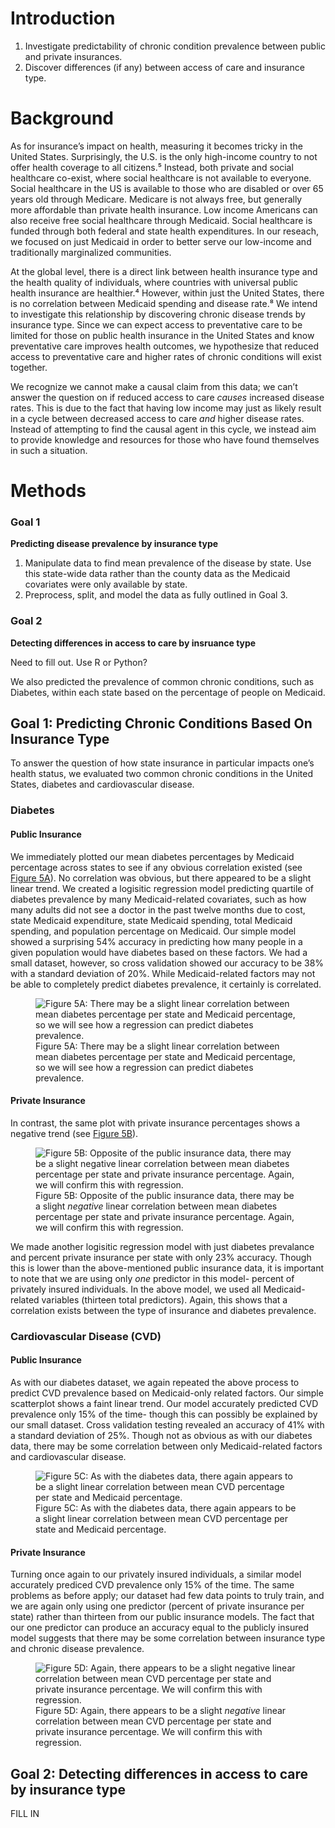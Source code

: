 # Introduction

1. Investigate predictability of chronic condition prevalence between public and private insurances.
2. Discover differences (if any) between access of care and insurance type.

# Background

As for insurance's impact on health, measuring it becomes tricky in the United States. Surprisingly, the U.S. is the only high-income country to not offer health coverage to all citizens.⁵ Instead, both private and social healthcare co-exist, where social healthcare is not available to everyone. Social healthcare in the US is available to those who are disabled or over 65 years old through Medicare. Medicare is not always free, but generally more affordable than private health insurance. Low income Americans can also receive free social healthcare through Medicaid. Social healthcare is funded through both federal and state health expenditures. In our reseach, we focused on just Medicaid in order to better serve our low-income and traditionally marginalized communities. 

At the global level, there is a direct link between health insurance type and the health quality of individuals, where countries with universal public health insurance are healthier.⁴ However, within just the United States, there is no correlation between Medicaid spending and disease rate.⁸ We intend to investigate this relationship by discovering chronic disease trends by insurance type. Since we can expect access to preventative care to be limited for those on public health insurance in the United States and know preventative care improves health outcomes, we hypothesize that reduced access to preventative care and higher rates of chronic conditions will exist together. 

We recognize we cannot make a causal claim from this data; we can't answer the question on if reduced access to care *causes* increased disease rates. This is due to the fact that having low income may just as likely result in a cycle between decreased access to care *and* higher disease rates. Instead of attempting to find the causal agent in this cycle, we instead aim to provide knowledge and resources for those who have found themselves in such a situation. 

# Methods

::: {.panel-tabset}
### Goal 1
**Predicting disease prevalence by insurance type**

1. Manipulate data to find mean prevalence of the disease by state. Use this state-wide data rather than the county data as the Medicaid covariates were only available by state. 
2. Preprocess, split, and model the data as fully outlined in Goal 3.

### Goal 2
**Detecting differences in access to care by insruance type**

Need to fill out. Use R or Python?
:::

We also predicted the prevalence of common chronic conditions, such as Diabetes, within each state based on the percentage of people on Medicaid.

## Goal 1: Predicting Chronic Conditions Based On Insurance Type
To answer the question of how state insurance in particular impacts one’s health status, we evaluated two common chronic conditions in the United States, diabetes and cardiovascular disease.  

### Diabetes
#### Public Insurance
We immediately plotted our mean diabetes percentages by Medicaid percentage across states to see if any obvious correlation existed (see <a href="./Figures/dm_medicaid.png" title="Figure 5A">Figure 5A</a>). No correlation was obvious, but there appeared to be a slight linear trend. We created a logisitic regression model predicting quartile of diabetes prevalence by many Medicaid-related covariates, such as how many adults did not see a doctor in the past twelve months due to cost, state Medicaid expenditure, state Medicaid spending, total Medicaid spending, and population percentage on Medicaid. Our simple model showed a surprising 54% accuracy in predicting how many people in a given population would have diabetes based on these factors. We had a small dataset, however, so cross validation showed our accuracy to be 38% with a standard deviation of 20%. While Medicaid-related factors may not be able to completely predict diabetes prevalence, it certainly is correlated. 

![Figure 5A: There may be a slight linear correlation between mean diabetes percentage per state and Medicaid percentage, so we will see how a regression can predict diabetes prevalence.](./Figures/dm_medicaid.png)

#### Private Insurance
In contrast, the same plot with private insurance percentages shows a negative trend (see <a href="./Figures/dm_private_ins.png" title="Figure 5B">Figure 5B</a>).

![Figure 5B: Opposite of the public insurance data, there may be a slight *negative* linear correlation between mean diabetes percentage per state and private insurance percentage. Again, we will confirm this with regression.](./Figures/dm_private_ins.png)

We made another logisitic regression model with just diabetes prevalance and percent private insurance per state with only 23% accuracy. Though this is lower than the above-mentioned public insurance data, it is important to note that we are using only *one* predictor in this model- percent of privately insured individuals. In the above model, we used all Medicaid-related variables (thirteen total predictors). Again, this shows that a correlation exists between the type of insurance and diabetes prevalence. 

### Cardiovascular Disease (CVD)
#### Public Insurance
As with our diabetes dataset, we again repeated the above process to predict CVD prevalence based on Medicaid-only related factors. Our simple scatterplot shows a faint linear trend. Our model accurately predicted CVD prevalence only 15% of the time- though this can possibly be explained by our small dataset. Cross validation testing revealed an accuracy of 41% with a standard deviation of 25%. Though not as obvious as with our diabetes data, there may be some correlation between only Medicaid-related factors and cardiovascular disease. 

![Figure 5C: As with the diabetes data, there again appears to be a slight linear correlation between mean CVD percentage per state and Medicaid percentage.](./Figures/cvd_medicaid.png)

#### Private Insurance
Turning once again to our privately insured individuals, a similar model accurately prediced CVD prevalence only 15% of the time. The same problems as before apply; our dataset had few data points to truly train, and we are again only using one predictor (percent of private insurance per state) rather than thirteen from our public insurance models. The fact that our one predictor can produce an accuracy equal to the publicly insured model suggests that there may be some correlation between insurance type and chronic disease prevalence.

![Figure 5D: Again, there appears to be a slight *negative* linear correlation between mean CVD percentage per state and private insurance percentage. We will confirm this with regression.](./Figures/cvd_private_ins.png)

## Goal 2: Detecting differences in access to care by insurance type
FILL IN